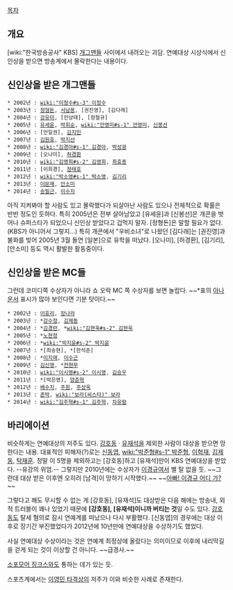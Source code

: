 [[목차]]
== 개요 ==
[wiki:"한국방송공사" KBS] [[개그맨]]들 사이에서 내려오는 괴담. 연예대상 시상식에서 신인상을 받으면 방송계에서 몰락한다는 내용이다.

== 신인상을 받은 개그맨들 ==
 * 2002년 : [[wiki:"이정수#s-3" 이정수]]
 * 2003년 : [[정형돈]], [[서남용]], [권진영], [김다래]
 * 2004년 : [[강유미]], [안상태], [정철규]
 * 2005년 : [[유세윤]], [[박휘순]], [[wiki:"안영미#s-1" 안영미]], [[신봉선]]
 * 2006년 : [안일권], [[김지민]]
 * 2007년 : [[김원효]], [[박지선]]
 * 2008년 : [[wiki:"김경아#s-1" 김경아]], [[박성광]]
 * 2009년 : [오나미], [[허경환]]
 * 2010년 : [[wiki:"김영희#s-2" 김영희]], [[최효종]]
 * 2011년 : [이희경], [[정태호]]
 * 2012년 : [[wiki:"박소영#s-1" 박소영]], [[김기리]]
 * 2013년 : [[이문재]], [[안소미]]
 * 2014년 : [[송필근]], [[이수지]]

아직 지켜봐야 할 사람도 있고 몰락했다가 되살아난 사람도 있으나 전체적으로 확률은 반반 정도인 듯하다. 특히 2005년은 전부 살아남았고 [유세윤]과 [신봉선]은 개콘을 벗어나 슈퍼스타가 되었으니 신인상 받았다고 겁먹지 말자. [정형돈]은 말할 필요가 없다.(KBS가 아니어서 그렇지...) 특히 개콘에서 "우비소녀"로 나왔던 [김다래]는 [권진영]과 불화를 빚어 2005년 3월 돌연 [일본]으로 유학을 떠났다. [오나미], [허경환], [김기리], [안소미] 등도 역시 활발한 활동중이다.

== 신인상을 받은 MC들 ==
그런데 코미디쪽 수상자가 아니라 쇼 오락 MC 쪽 수상자를 보면 놀랍다.
~~*표의 [[아나운서]] 표시가 많아 보인다면 기분 탓이다.~~

 * 2002년 : [[이효리]], [[장나라]]
 * 2003년 : *[[강수정]], [[김제동]]
 * 2004년 : *[[김경란]], *[[wiki:"김현욱#s-2" 김현욱]]
 * 2005년 : *[[노현정]]
 * 2006년 : *[[wiki:"박지윤#s-2" 박지윤]]
 * 2007년 : *[최송현], *[한석준]
 * 2008년 : *[[이지애]], [[이수근]]
 * 2009년 : [[김신영]], *[[전현무]]
 * 2010년 : [[wiki:"이시영#s-2" 이시영]], [[김승우]]
 * 2011년 : *[박은영], [[양준혁]]
 * 2012년 : [[배수지]], [[주원]], [[주상욱]]
 * 2013년 : [[존박]], [[wiki:"보라(씨스타)" 보라]]
 * 2014년 : [[wiki:"김주혁#s-1" 김주혁]], [[차유람]]

== 바리에이션 ==
비슷하게는 연예대상의 저주도 있다. [[강호동]] · [[유재석]]을 제외한 사람이 대상을 받으면 망한다는 내용. 대표적인 피해자(?)로는 [[신동엽]], [[wiki:"박준형#s-1" 박준형]], [[이혁재]], [[김제동]], [[탁재훈]]. 정말 이 5명을 제외하고는 [강호동]하고 [유재석]만이 KBS 연예대상을 받았다. --유강의 위엄.-- 그렇지만 2010년에는 수상자가 [[이경규]]여서 별 탈 없을 듯. ~~그런데 대상 받은 이후엔 오히려 [남격]이 망하기 시작했다.~~ ~~[[아빠! 어디가%3F|아빠! 이경규 어디 가?]]~~

그렇다고 해도 무시할 수 없는 게 [강호동], [유재석]도 대상받은 다음 해에는 방송내, 외적 트러블이 꽤나 있었기 때문에 '''[강호동], [유재석]이니까 버티는 것'''일 수도 있다. [[강호동]]도 탈세 혐의로 잠시 연예계를 떠났으나 다시 부활했다. [신동엽]의 경우에는 대상 이후로 장기간 부진했었다가 2012년에 10년만에 연예대상을 수상하기도 했었다.

사실 연예대상 수상이라는 것은 연예계 최정상에 올랐다는 의미이므로 이후에 내리막길을 걷게 되는 것이 이상할 건 아니다. ~~급경사.~~

[[소포모어 징크스]]와도 통하는 데가 있는 듯.

스포츠계에서는 [[이영민 타격상]]의 저주가 이와 비슷한 사례로 존재한다.
